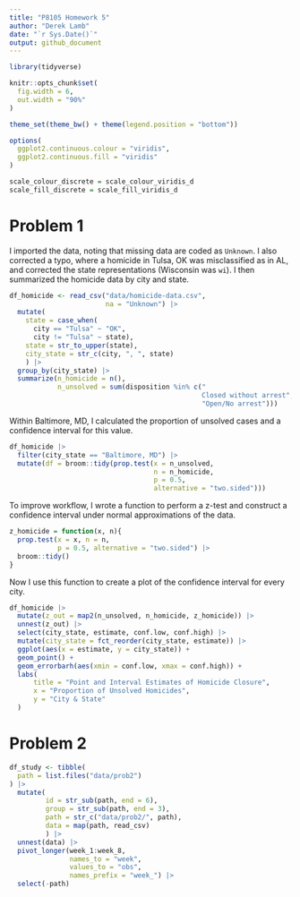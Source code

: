 ```yaml
---
title: "P8105 Homework 5"
author: "Derek Lamb"
date: "`r Sys.Date()`"
output: github_document
---
```

```r
library(tidyverse)

knitr::opts_chunk$set(
  fig.width = 6,
  out.width = "90%"
)

theme_set(theme_bw() + theme(legend.position = "bottom"))

options(
  ggplot2.continuous.colour = "viridis",
  ggplot2.continuous.fill = "viridis"
)

scale_colour_discrete = scale_colour_viridis_d
scale_fill_discrete = scale_fill_viridis_d
```

# Problem 1
I imported the data, noting that missing data are coded as `Unknown`. I also corrected a typo, where a homicide in Tulsa, OK was misclassified as in AL, and corrected the state representations (Wisconsin was `wi`). I then summarized the homicide data by city and state.
```r
df_homicide <- read_csv("data/homicide-data.csv", 
                        na = "Unknown") |> 
  mutate(
    state = case_when(
      city == "Tulsa" ~ "OK",
      city != "Tulsa" ~ state),
    state = str_to_upper(state),
    city_state = str_c(city, ", ", state)
    ) |> 
  group_by(city_state) |> 
  summarize(n_homicide = n(),
            n_unsolved = sum(disposition %in% c("
                                                Closed without arrest",
                                                "Open/No arrest")))
```

Within Baltimore, MD, I calculated the proportion of unsolved cases and a confidence interval for this value.
```r
df_homicide |> 
  filter(city_state == "Baltimore, MD") |> 
  mutate(df = broom::tidy(prop.test(x = n_unsolved, 
                                    n = n_homicide,
                                    p = 0.5,
                                    alternative = "two.sided")))
```

To improve workflow, I wrote a function to perform a z-test and construct a confidence interval under normal approximations of the data.
```r
z_homicide = function(x, n){
  prop.test(x = x, n = n,
            p = 0.5, alternative = "two.sided") |> 
  broom::tidy()
}
```

Now I use this function to create a plot of the confidence interval for every city.
```r
df_homicide |> 
  mutate(z_out = map2(n_unsolved, n_homicide, z_homicide)) |> 
  unnest(z_out) |> 
  select(city_state, estimate, conf.low, conf.high) |> 
  mutate(city_state = fct_reorder(city_state, estimate)) |> 
  ggplot(aes(x = estimate, y = city_state)) + 
  geom_point() + 
  geom_errorbarh(aes(xmin = conf.low, xmax = conf.high)) + 
  labs(
      title = "Point and Interval Estimates of Homicide Closure",
      x = "Proportion of Unsolved Homicides",
      y = "City & State"
  )
```

# Problem 2
```r
df_study <- tibble(
  path = list.files("data/prob2")
) |> 
  mutate(
         id = str_sub(path, end = 6),
         group = str_sub(path, end = 3),
         path = str_c("data/prob2/", path),
         data = map(path, read_csv)
         ) |> 
  unnest(data) |> 
  pivot_longer(week_1:week_8,
               names_to = "week",
               values_to = "obs",
               names_prefix = "week_") |> 
  select(-path)
```

